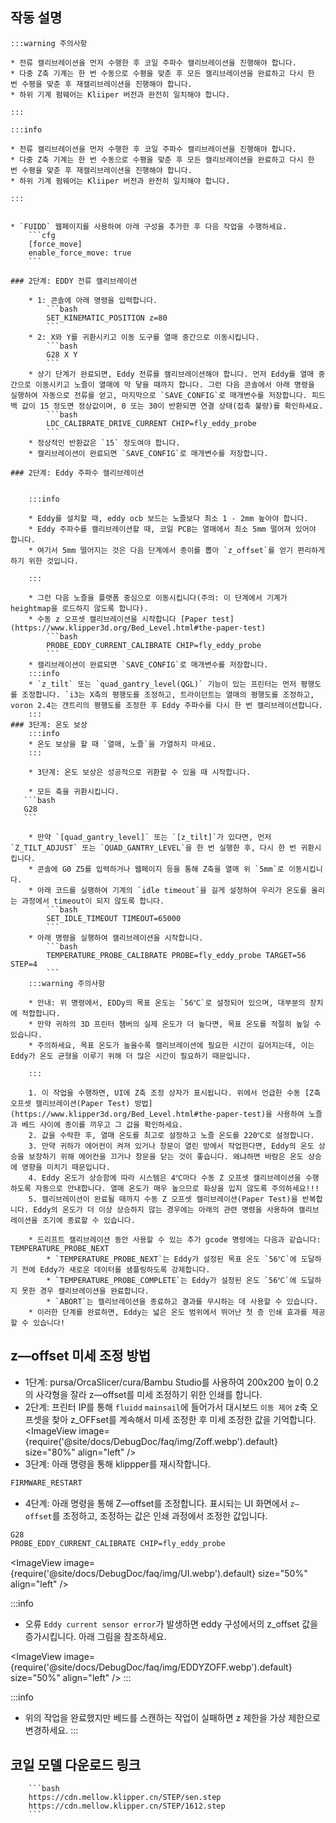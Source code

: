## 작동 설명

    :::warning 주의사항

    * 전류 캘리브레이션을 먼저 수행한 후 코일 주파수 캘리브레이션을 진행해야 합니다.
    * 다중 Z축 기계는 한 번 수동으로 수평을 맞춘 후 모든 캘리브레이션을 완료하고 다시 한 번 수평을 맞춘 후 재캘리브레이션을 진행해야 합니다.
    * 하위 기계 펌웨어는 Kliiper 버전과 완전히 일치해야 합니다.

    :::

    :::info

    * 전류 캘리브레이션을 먼저 수행한 후 코일 주파수 캘리브레이션을 진행해야 합니다.
    * 다중 Z축 기계는 한 번 수동으로 수평을 맞춘 후 모든 캘리브레이션을 완료하고 다시 한 번 수평을 맞춘 후 재캘리브레이션을 진행해야 합니다.
    * 하위 기계 펌웨어는 Kliiper 버전과 완전히 일치해야 합니다.

    :::


    * `FUIDD` 웹페이지를 사용하여 아래 구성을 추가한 후 다음 작업을 수행하세요.
        ```cfg
        [force_move]
        enable_force_move: true
        ```

    ### 2단계: EDDY 전류 캘리브레이션

        * 1: 콘솔에 아래 명령을 입력합니다.
            ```bash
            SET_KINEMATIC_POSITION z=80
            ```
        * 2: X와 Y를 귀환시키고 이동 도구를 열매 중간으로 이동시킵니다.
            ```bash
            G28 X Y
            ```
        * 상기 단계가 완료되면, Eddy 전류를 캘리브레이션해야 합니다. 먼저 Eddy를 열매 중간으로 이동시키고 노즐이 열매에 막 닿을 때까지 합니다. 그런 다음 콘솔에서 아래 명령을 실행하여 자동으로 전류를 얻고, 마지막으로 `SAVE_CONFIG`로 매개변수를 저장합니다. 피드백 값이 15 정도면 정상값이며, 0 또는 30이 반환되면 연결 상태(접촉 불량)를 확인하세요.
            ```bash
            LDC_CALIBRATE_DRIVE_CURRENT CHIP=fly_eddy_probe
            ```
        * 정상적인 반환값은 `15` 정도여야 합니다.
        * 캘리브레이션이 완료되면 `SAVE_CONFIG`로 매개변수를 저장합니다.

    ### 2단계: Eddy 주파수 캘리브레이션


        :::info

        * Eddy를 설치할 때, eddy ocb 보드는 노즐보다 최소 1 - 2mm 높아야 합니다.
        * Eddy 주파수를 캘리브레이션할 때, 코일 PCB는 열매에서 최소 5mm 떨어져 있어야 합니다.
        * 여기서 5mm 떨어지는 것은 다음 단계에서 종이를 뽑아 `z_offset`를 얻기 편리하게 하기 위한 것입니다.

        :::

        * 그런 다음 노즐을 플랫폼 중심으로 이동시킵니다(주의: 이 단계에서 기계가 heightmap을 로드하지 않도록 합니다).
        * 수동 z 오프셋 캘리브레이션을 시작합니다 [Paper test](https://www.klipper3d.org/Bed_Level.html#the-paper-test)
            ```bash
            PROBE_EDDY_CURRENT_CALIBRATE CHIP=fly_eddy_probe
            ```
        * 캘리브레이션이 완료되면 `SAVE_CONFIG`로 매개변수를 저장합니다.
        :::info
        * `z_tilt` 또는 `quad_gantry_level(QGL)` 기능이 있는 프린터는 먼저 평행도를 조정합니다. `i3는 X축의 평행도를 조정하고, 트라이던트는 열매의 평행도를 조정하고, voron 2.4는 갠트리의 평행도를 조정한 후 Eddy 주파수를 다시 한 번 캘리브레이션합니다.
        :::
    ### 3단계: 온도 보상
        :::info
        * 온도 보상을 할 때 `열매, 노즐`을 가열하지 마세요.
        :::

        * 3단계: 온도 보상은 성공적으로 귀환할 수 있을 때 시작합니다.

        * 모든 축을 귀환시킵니다.
       ```bash
       G28
       ```

        * 만약 `[quad_gantry_level]` 또는 `[z_tilt]`가 있다면, 먼저 `Z_TILT_ADJUST` 또는 `QUAD_GANTRY_LEVEL`을 한 번 실행한 후, 다시 한 번 귀환시킵니다.
        * 콘솔에 G0 Z5를 입력하거나 웹페이지 등을 통해 Z축을 열매 위 `5mm`로 이동시킵니다.
        * 아래 코드를 실행하여 기계의 `idle timeout`을 길게 설정하여 우리가 온도를 올리는 과정에서 timeout이 되지 않도록 합니다.
            ```bash
            SET_IDLE_TIMEOUT TIMEOUT=65000
            ```
        * 아래 명령을 실행하여 캘리브레이션을 시작합니다.
            ```bash
            TEMPERATURE_PROBE_CALIBRATE PROBE=fly_eddy_probe TARGET=56 STEP=4
            ```
        :::warning 주의사항

        * 안내: 위 명령에서, EDDy의 목표 온도는 `56℃`로 설정되어 있으며, 대부분의 장치에 적합합니다.
        * 만약 귀하의 3D 프린터 챔버의 실제 온도가 더 높다면, 목표 온도를 적절히 높일 수 있습니다.
        * 주의하세요, 목표 온도가 높을수록 캘리브레이션에 필요한 시간이 길어지는데, 이는 Eddy가 온도 균형을 이루기 위해 더 많은 시간이 필요하기 때문입니다.

        :::

        1. 이 작업을 수행하면, UI에 Z축 조정 상자가 표시됩니다. 위에서 언급한 수동 [Z축 오프셋 캘리브레이션(Paper Test) 방법](https://www.klipper3d.org/Bed_Level.html#the-paper-test)을 사용하여 노즐과 베드 사이에 종이를 끼우고 그 값을 확인하세요.
        2. 값을 수락한 후, 열매 온도를 최고로 설정하고 노즐 온도를 220℃로 설정합니다.
        3. 만약 귀하가 에어컨이 켜져 있거나 창문이 열린 방에서 작업한다면, Eddy의 온도 상승을 보장하기 위해 에어컨을 끄거나 창문을 닫는 것이 좋습니다. 왜냐하면 바람은 온도 상승에 영향을 미치기 때문입니다.
        4. Eddy 온도가 상승함에 따라 시스템은 4℃마다 수동 Z 오프셋 캘리브레이션을 수행하도록 자동으로 안내합니다. 열매 온도가 매우 높으므로 화상을 입지 않도록 주의하세요!!!
        5. 캘리브레이션이 완료될 때까지 수동 Z 오프셋 캘리브레이션(Paper Test)을 반복합니다. Eddy의 온도가 더 이상 상승하지 않는 경우에는 아래의 관련 명령을 사용하여 캘리브레이션을 조기에 종료할 수 있습니다.

        * 드리프트 캘리브레이션 동안 사용할 수 있는 추가 gcode 명령에는 다음과 같습니다: TEMPERATURE_PROBE_NEXT
            * `TEMPERATURE_PROBE_NEXT`는 Eddy가 설정된 목표 온도 `56℃`에 도달하기 전에 Eddy가 새로운 데이터를 샘플링하도록 강제합니다.
            * `TEMPERATURE_PROBE_COMPLETE`는 Eddy가 설정된 온도 `56℃`에 도달하지 못한 경우 캘리브레이션을 완료합니다.
            * `ABORT`는 캘리브레이션을 종료하고 결과를 무시하는 데 사용할 수 있습니다.
        * 이러한 단계를 완료하면, Eddy는 넓은 온도 범위에서 뛰어난 첫 층 인쇄 효과를 제공할 수 있습니다!


## z—offset 미세 조정 방법
* 1단계: pursa/OrcaSlicer/cura/Bambu Studio를 사용하여 200x200 높이 0.2의 사각형을 잘라 z—offset를 미세 조정하기 위한 인쇄를 합니다.
* 2단계: 프린터 IP를 통해 `fluidd` `mainsail`에 들어가서 대시보드 `이동 제어` z축 오프셋을 찾아 z_OFFset를 계속해서 미세 조정한 후 미세 조정한 값을 기억합니다.
<ImageView image={require('@site/docs/DebugDoc/faq/img/Zoff.webp').default} size="80%" align="left" />
* 3단계: 아래 명령을 통해 klippper를 재시작합니다.
```bash
FIRMWARE_RESTART
```
* 4단계: 아래 명령을 통해 Z—offset를 조정합니다. 표시되는 UI 화면에서 `z—offset`를 조정하고, 조정하는 값은 인쇄 과정에서 조정한 값입니다.
```bash
G28
PROBE_EDDY_CURRENT_CALIBRATE CHIP=fly_eddy_probe
```
<ImageView image={require('@site/docs/DebugDoc/faq/img/UI.webp').default} size="50%" align="left" />

:::info
* 오류 `Eddy current sensor error`가 발생하면 eddy 구성에서의 z_offset 값을 증가시킵니다. 아래 그림을 참조하세요.

<ImageView image={require('@site/docs/DebugDoc/faq/img/EDDYZOFF.webp').default} size="50%" align="left" />
:::

:::info
 * 위의 작업을 완료했지만 베드를 스캔하는 작업이 실패하면 z 제한을 가상 제한으로 변경하세요.
:::


## 코일 모델 다운로드 링크

        ```bash
        https://cdn.mellow.klipper.cn/STEP/sen.step
        https://cdn.mellow.klipper.cn/STEP/1612.step
        ``` 
